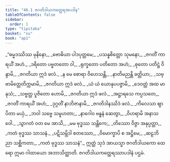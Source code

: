 ```yaml
---
title: "46.1 ဇဂတိဒါယကတ္ထေရအပဒါန"
tableOfContents: false
sidebar:
  order: 1
type: "tipitaka"
basket: "su"
book: "ap1"
---
```



<DynamicBreadcrumb />

<Division number="1" book="ap1" e="ch" v="20" p="429">

<Paragraph number="5879" type="verses" book="ap1">
_“ဓမ္မဒဿိဿ မုနိနော,_  
_ဗောဓိယာ ပါဒပုတ္တမေ;_  
_ပသန္နစိတ္တော သုမနော,_  
_ဇဂတိံ ကာရယိံ အဟံ._  

</Paragraph>

</Division>
<Division number="2" book="ap1" e="ch" v="20" p="429">

<Paragraph number="5880" type="verses" book="ap1">
_ဒရိတော ပဗ္ဗတတော ဝါ,_  
_ရုက္ခတော ပတိတော အဟံ;_  
_စုတော ပတိဋ္ဌံ ဝိန္ဒာမိ,_  
_ဇဂတိယာ ဣဒံ ဖလံ._  

</Paragraph>

</Division>
<Division number="3" book="ap1" e="ch" v="20" p="429">

<Paragraph number="5881" type="verses" book="ap1">
_န မေ စောရာ ဝိဟေသန္တိ,_  
_နာတိမညန္တိ ခတ္တိယာ;_  
_သဗ္ဗာမိတ္တေတိက္ကမာမိ,_  
_ဇဂတိယာ ဣဒံ ဖလံ._  

</Paragraph>

</Division>
<Division number="4" book="ap1" e="ch" v="20" p="429">

<Paragraph number="5882" type="verses" book="ap1">
_ယံ ယံ ယောနုပပဇ္ဇာမိ,_  
_ဒေဝတ္တံ အထ မာနုသံ;_  
_သဗ္ဗတ္ထ ပူဇိတော ဟောမိ,_  
_ဇဂတိယာ ဣဒံ ဖလံ._  

</Paragraph>

</Division>
<Division number="5" book="ap1" e="ch" v="20" p="429">

<Paragraph number="5883" type="verses" book="ap1">
_အဋ္ဌာရသေ ကပ္ပသတေ,_  
_ဇဂတိံ ကာရယိံ အဟံ;_  
_ဒုဂ္ဂတိံ နာဘိဇာနာမိ,_  
_ဇဂတိဒါနဿိဒံ ဖလံ._  

</Paragraph>

</Division>
<Division number="6" book="ap1" e="ch" v="20" p="429">

<Paragraph number="5884" type="verses" book="ap1">
_ကိလေသာ ဈာပိတာ မယှံ,_  
_ဘဝါ သဗ္ဗေ သမူဟတာ;_  
_နာဂေါဝ ဗန္ဓနံ ဆေတွာ,_  
_ဝိဟရာမိ အနာသဝေါ._  

</Paragraph>

</Division>
<Division number="7" book="ap1" e="ch" v="20" p="429">

<Paragraph number="5885" type="verses" book="ap1">
_သွာဂတံ ဝတ မေ အာသိ,_  
_မမ ဗုဒ္ဓဿ သန္တိကေ;_  
_တိဿော ဝိဇ္ဇာ အနုပ္ပတ္တာ,_  
_ကတံ ဗုဒ္ဓဿ သာသနံ._  

</Paragraph>

</Division>
<Division number="8" book="ap1" e="ch" v="20" p="429">

<Paragraph number="5886" type="verses" book="ap1">
_ပဋိသမ္ဘိဒါ စတဿော,_  
_ဝိမောက္ခာပိ စ အဋ္ဌိမေ;_  
_ဆဠဘိညာ သစ္ဆိကတာ,_  
_ကတံ ဗုဒ္ဓဿ သာသနံ”._  

</Paragraph>

<Paragraph number="5887" book="ap1">
ဣတ္ထံ သုဒံ အာယသ္မာ ဇဂတိဒါယကော ထေရော ဣမာ ဂါထာယော အဘာသိတ္ထာတိ.

</Paragraph>
</Division>

<Paragraph number="5888" type="center" book="ap1">
ဇဂတိဒါယကတ္ထေရဿာပဒါနံ ပဌမံ.
</Paragraph>